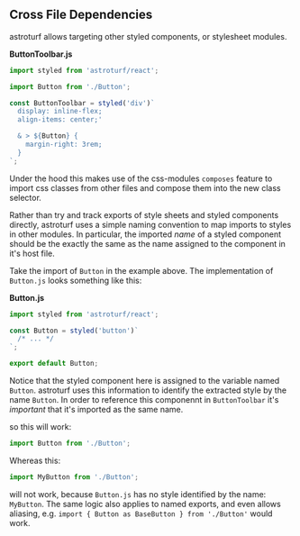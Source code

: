 ## Cross File Dependencies

<Brand>astroturf</Brand> allows targeting other styled components, or stylesheet
modules.

**ButtonToolbar.js**

```js
import styled from 'astroturf/react';

import Button from './Button';

const ButtonToolbar = styled('div')`
  display: inline-flex;
  align-items: center;'

  & > ${Button} {
    margin-right: 3rem;
  }
`;
```

Under the hood this makes use of the css-modules `composes` feature to import
css classes from other files and compose them into the new class selector.

Rather than try and track exports of style sheets and styled components
directly, <Brand>astroturf</Brand> uses a simple naming convention to map imports to styles
in other modules. In particular, the imported _name_ of a styled component should
be the exactly the same as the name assigned to the component in it's host file.

Take the import of `Button` in the example above. The implementation of `Button.js` looks
something like this:

**Button.js**

```js
import styled from 'astroturf/react';

const Button = styled('button')`
  /* ... */
`;

export default Button;
```

Notice that the styled component here is assigned to the variable named `Button`.
astroturf uses this information to identify the extracted style by the name `Button`.
In order to reference this componennt in `ButtonToolbar` it's _important_ that it's
imported as the same name.

so this will work:

```js
import Button from './Button';
```

Whereas this:

```js
import MyButton from './Button';
```

will not work, because `Button.js` has no style identified by the name: `MyButton`.
The same logic also applies to named exports, and even allows aliasing, e.g.
`import { Button as BaseButton } from './Button'` would work.
